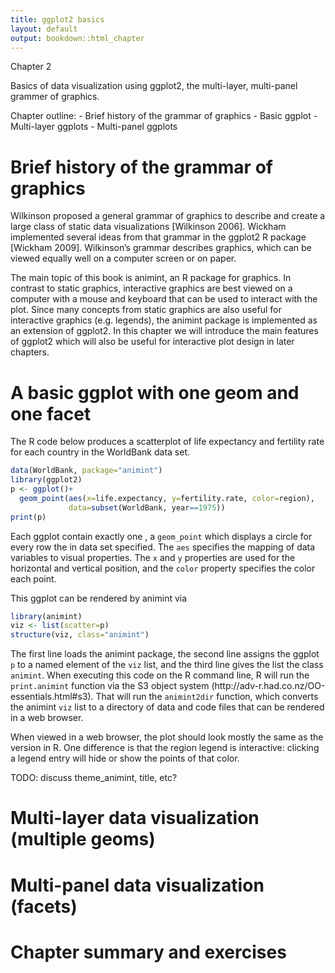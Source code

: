 ```yaml
---
title: ggplot2 basics
layout: default
output: bookdown::html_chapter
---
```


Chapter 2

Basics of data visualization using ggplot2, the multi-layer,
multi-panel grammer of graphics.

Chapter outline:
- Brief history of the grammar of graphics
- Basic ggplot
- Multi-layer ggplots
- Multi-panel ggplots

# Brief history of the grammar of graphics

Wilkinson proposed a general grammar of graphics to describe and
create a large class of static data visualizations
[Wilkinson 2006]. Wickham implemented several ideas from that grammar
in the ggplot2 R package [Wickham 2009]. Wilkinson's grammar describes
\vocab{static} graphics, which can be viewed equally well on a
computer screen or on paper.

The main topic of this book is animint, an R package for
\vocab{interactive} graphics. In contrast to static graphics,
interactive graphics are best viewed on a computer with a mouse and
keyboard that can be used to interact with the plot. Since many
concepts from static graphics are also useful for interactive graphics
(e.g. legends), the animint package is implemented as an extension of
ggplot2. In this chapter we will introduce the main features of
ggplot2 which will also be useful for interactive plot design in later
chapters.

# A basic ggplot with one geom and one facet

The R code below produces a scatterplot of life expectancy and
fertility rate for each country in the WorldBank data set.

```r
data(WorldBank, package="animint")
library(ggplot2)
p <- ggplot()+
  geom_point(aes(x=life.expectancy, y=fertility.rate, color=region),
             data=subset(WorldBank, year==1975))
print(p)
```

Each ggplot contain exactly one \vocab{layer}, a `geom_point` which
displays a circle for every row the in data set specified. The `aes`
specifies the mapping of data variables to visual properties. The `x`
and `y` properties are used for the horizontal and vertical position,
and the `color` property specifies the color each point.

This ggplot can be rendered by animint via

```r
library(animint)
viz <- list(scatter=p)
structure(viz, class="animint")
```

The first line loads the animint package, the second line assigns the
ggplot `p` to a named element of the `viz` list, and the third line
gives the list the class `animint`. When executing this code on the R
command line, R will run the `print.animint` function via the S3
object system (http://adv-r.had.co.nz/OO-essentials.html#s3). That
will run the `animint2dir` function, which converts the animint `viz`
list to a directory of data and code files that can be rendered in a
web browser.

When viewed in a web browser, the plot should look mostly the same as
the version in R. One difference is that the region legend is
interactive: clicking a legend entry will hide or show the points of
that color.

TODO: discuss theme_animint, title, etc?

# Multi-layer data visualization (multiple geoms)

# Multi-panel data visualization (facets)

# Chapter summary and exercises
